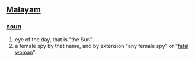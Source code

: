 == [[Malayam]] ==
=== [[noun]] ===
# eye of the day, that is "the Sun"
# a female spy by that name, and by extension "any female spy" or "[[fatal woman]]".